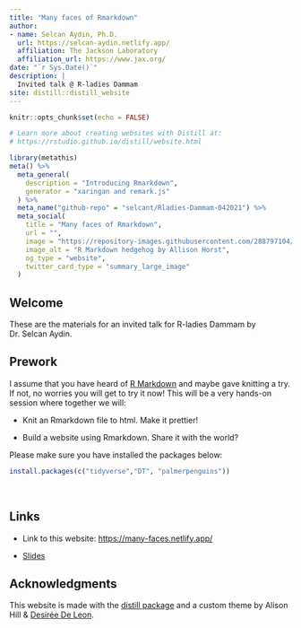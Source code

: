 ```yaml
---
title: "Many faces of Rmarkdown"
author:
- name: Selcan Aydin, Ph.D.
  url: https://selcan-aydin.netlify.app/
  affiliation: The Jackson Laboratory
  affiliation_url: https://www.jax.org/
date: "`r Sys.Date()`"
description: |
  Invited talk @ R-ladies Dammam
site: distill::distill_website
---
```


```r
knitr::opts_chunk$set(echo = FALSE)

# Learn more about creating websites with Distill at:
# https://rstudio.github.io/distill/website.html

```

```r
library(metathis)
meta() %>%
  meta_general(
    description = "Introducing Rmarkdown",
    generator = "xaringan and remark.js"
  ) %>% 
  meta_name("github-repo" = "selcant/Rladies-Dammam-042021") %>% 
  meta_social(
    title = "Many faces of Rmarkdown",
    url = "",
    image = "https://repository-images.githubusercontent.com/288797104/d13f1700-e2cc-11ea-9ed7-0bf3a41af1e4",
    image_alt = "R Markdown hedgehog by Allison Horst",
    og_type = "website",
    twitter_card_type = "summary_large_image"
  )
```

## Welcome  

These are the materials for an invited talk for R-ladies Dammam by Dr. Selcan Aydin. 

## Prework

I assume that you have heard of [R Markdown](https://rmarkdown.rstudio.com/) and maybe gave knitting a try. If not, no worries you will get to try it now! This will be a very hands-on session where together we will:

+ Knit an Rmarkdown file to html. Make it prettier!

+ Build a website using Rmarkdown. Share it with the world?

Please make sure you have installed the packages below:

```r
install.packages(c("tidyverse","DT", "palmerpenguins"))
```

\

## Links

+ Link to this website: <https://many-faces.netlify.app/>

+ [Slides](slides/index.html)



## Acknowledgments {.appendix}

This website is made with the [distill package](https://rstudio.github.io/distill/) and a custom theme by Alison Hill & [Desirée De Leon](https://desiree.rbind.io/).

